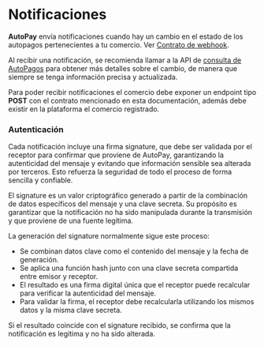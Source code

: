 
<HeroPattern />

# Notificaciones

**AutoPay** envía notificaciones cuando hay un cambio en el estado de los autopagos pertenecientes a tu comercio. Ver [Contrato de webhook](/autopay/contracts/webhook).

Al recibir una notificación, se recomienda llamar a la API de [consulta de AutoPagos](/autopay/autopay-api) para obtener más detalles sobre el cambio,
de manera que siempre se tenga información precisa y actualizada.

Para poder recibir notificaciones el comercio debe exponer un endpoint tipo **POST** con el contrato mencionado en esta documentación, además debe existir en la plataforma el comercio registrado.

### Autenticación

Cada notificación incluye una firma signature, que debe ser validada por el receptor para confirmar que proviene de
AutoPay, garantizando la autenticidad del mensaje y evitando que información sensible sea alterada por terceros. Esto refuerza la seguridad de todo el proceso de forma sencilla y confiable.

El signature es un valor criptográfico generado a partir de la combinación de datos específicos del mensaje y una
clave secreta. Su propósito es garantizar que la notificación no ha sido manipulada durante la transmisión y que
proviene de una fuente legítima.

La generación del signature normalmente sigue este proceso:
- Se combinan datos clave como el contenido del mensaje y la fecha de generación.
- Se aplica una función hash junto con una clave secreta compartida entre emisor y receptor.
- El resultado es una firma digital única que el receptor puede recalcular para verificar la autenticidad del mensaje.
- Para validar la firma, el receptor debe recalcularla utilizando los mismos datos y la misma clave secreta.

Si el resultado coincide con el signature recibido, se confirma que la notificación es legítima y no ha sido alterada.